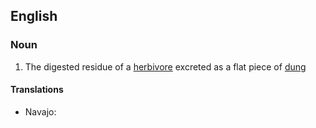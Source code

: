 ==English==

===Noun===
{{en-noun|sg=[[cow]] [[pat]]}}

# The digested residue of a [[herbivore]] excreted as a flat piece of [[dung]]

====Translations====
{{trans-top}}
{{trans-mid}}
* Navajo: {{tø|nv|béégashii bichaan}}
{{trans-bottom}}